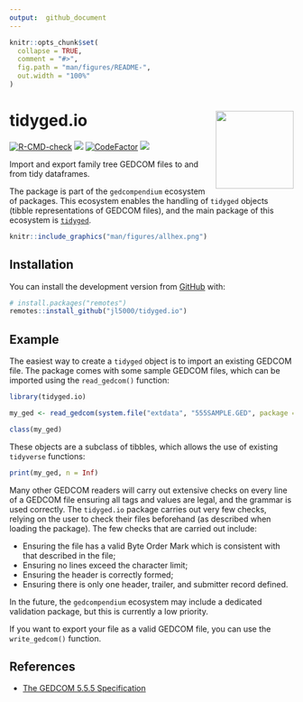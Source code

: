 ```yaml
---
output:  github_document
---
```


<!-- README.md is generated from README.Rmd. Please edit that file -->

```r
knitr::opts_chunk$set(
  collapse = TRUE,
  comment = "#>",
  fig.path = "man/figures/README-",
  out.width = "100%"
)
```

# tidyged.io <img src='man/figures/logo.png' align="right" height="138" />

<!-- badges: start -->
[![R-CMD-check](https://github.com/jl5000/tidyged.io/workflows/R-CMD-check/badge.svg)](https://github.com/jl5000/tidyged.io/actions)
[![](https://codecov.io/gh/jl5000/tidyged.io/branch/main/graph/badge.svg)](https://codecov.io/gh/jl5000/tidyged.io)
[![CodeFactor](https://www.codefactor.io/repository/github/jl5000/tidyged.io/badge)](https://www.codefactor.io/repository/github/jl5000/tidyged.io)
[![](https://img.shields.io/badge/lifecycle-stable-brightgreen.svg)](https://www.tidyverse.org/lifecycle/#stable)
<!-- badges: end -->

Import and export family tree GEDCOM files to and from tidy dataframes. 

The package is part of the `gedcompendium` ecosystem of packages. This ecosystem enables the handling of `tidyged` objects (tibble representations of GEDCOM files), and the main package of this ecosystem is [`tidyged`](https://jl5000.github.io/tidyged/).


```r
knitr::include_graphics("man/figures/allhex.png")
```

## Installation

You can install the development version from [GitHub](https://github.com/) with:

``` r
# install.packages("remotes")
remotes::install_github("jl5000/tidyged.io")
```

## Example

The easiest way to create a `tidyged` object is to import an existing GEDCOM file. The package comes with some sample GEDCOM files, which can be imported using the `read_gedcom()` function:

```r
library(tidyged.io)

my_ged <- read_gedcom(system.file("extdata", "555SAMPLE.GED", package = "tidyged.io"))

class(my_ged)
```

These objects are a subclass of tibbles, which allows the use of existing `tidyverse` functions:

```r
print(my_ged, n = Inf)
```

Many other GEDCOM readers will carry out extensive checks on every line of a GEDCOM file ensuring all tags and values are legal, and the grammar is used correctly. The `tidyged.io` package carries out very few checks, relying on the user to check their files beforehand (as described when loading the package). The few checks that are carried out include:

* Ensuring the file has a valid Byte Order Mark which is consistent with that described in the file;
* Ensuring no lines exceed the character limit;
* Ensuring the header is correctly formed;
* Ensuring there is only one header, trailer, and submitter record defined.

In the future, the `gedcompendium` ecosystem may include a dedicated validation package, but this is currently a low priority.

If you want to export your file as a valid GEDCOM file, you can use the `write_gedcom()` function.

## References

* [The GEDCOM 5.5.5 Specification](https://www.gedcom.org/gedcom.html)

